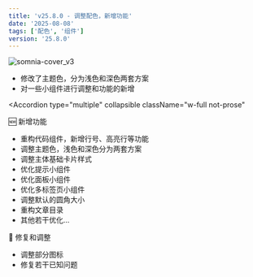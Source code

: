 ```yaml
---
title: 'v25.8.0 - 调整配色，新增功能'
date: '2025-08-08'
tags: ['配色', '组件']
version: '25.8.0'
---
```


![somnia-cover_v3](/imgs/1754651567611.avif)

- 修改了主题色，分为浅色和深色两套方案
- 对一些小组件进行调整和功能的新增

<Accordion
  type="multiple"
  collapsible
  className="w-full not-prose"
>
  <AccordionItem value="item-1">
    <AccordionTrigger>🆕 新增功能</AccordionTrigger>
    <AccordionContent className="flex flex-col gap-4 text-balance">
      <ul className="list-disc space-y-2 pl-4">
        <li>重构代码组件，新增行号、高亮行等功能</li>
        <li>调整主题色，浅色和深色分为两套方案</li>
        <li>调整主体基础卡片样式</li>
        <li>优化提示小组件</li>
        <li>优化面板小组件</li>
        <li>优化多标签页小组件</li>
        <li>调整默认的圆角大小</li>
        <li>重构文章目录</li>
        <li>其他若干优化...</li>
      </ul>
    </AccordionContent>
  </AccordionItem>
  <AccordionItem value="item-2">
    <AccordionTrigger>🎃 修复和调整</AccordionTrigger>
    <AccordionContent className="flex flex-col gap-4 text-balance">
      <ul className="list-disc space-y-2 pl-4">
        <li>调整部分图标</li>
        <li>修复若干已知问题</li>
      </ul>
    </AccordionContent>
  </AccordionItem>
</Accordion>
